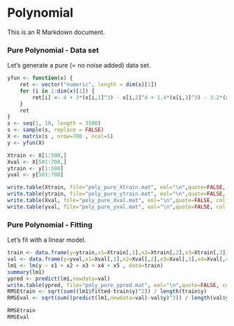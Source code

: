 Polynomial 
========================================================

This is an R Markdown document. 

### Pure Polynomial - Data set 

Let's generate a pure (= no noise added) data set. 

```r
yfun <- function(x) {
    ret <- vector("numeric", length = dim(x)[1])
    for (i in 1:dim(x)[1]) {
        ret[i] <- 4 + 3*(x[i,1]^3) - x[i,2]^4 + 1.4*(x[i,3]^3) - 3.2*(x[i,4]^4) - 0.5*(x[i,5]^3)
    }
    ret
}
s <- seq(1, 10, length = 3500)
s <- sample(s, replace = FALSE)
X <- matrix(s , nrow=700 , ncol=5)
y <- yfun(X)

Xtrain <- X[1:500,]
Xval <- X[501:700,]
ytrain <- y[1:500]
yval <- y[501:700]

write.table(Xtrain, file="poly_pure_Xtrain.mat", eol="\n",quote=FALSE, col.names=FALSE , row.names=FALSE,sep=",")
write.table(ytrain, file="poly_pure_ytrain.mat", eol="\n",quote=FALSE, col.names=FALSE , row.names=FALSE,sep=",")
write.table(Xval, file="poly_pure_Xval.mat", eol="\n",quote=FALSE, col.names=FALSE , row.names=FALSE,sep=",")
write.table(yval, file="poly_pure_yval.mat", eol="\n",quote=FALSE, col.names=FALSE , row.names=FALSE,sep=",")
```

### Pure Polynomial - Fitting 

Let's fit with a linear model. 

```r
train <- data.frame(y=ytrain,x1=Xtrain[,1],x2=Xtrain[,2],x3=Xtrain[,3],x4=Xtrain[,4],x5=Xtrain[,5])
val <- data.frame(y=yval,x1=Xval[,1],x2=Xval[,2],x3=Xval[,3],x4=Xval[,4],x5=Xval[,5])
lm1 <- lm(y ~ x1 + x2 + x3 + x4 + x5 , data=train)
summary(lm1)
ypred <- predict(lm1,newdata=val)
write.table(ypred, file="poly_pure_ypred.mat", eol="\n",quote=FALSE, col.names=FALSE , row.names=FALSE,sep=",")
RMSEtrain <- sqrt(sum((lm1$fitted-train$y)^2)) / length(train$y)
RMSEval <- sqrt(sum((predict(lm1,newdata=val)-val$y)^2)) / length(val$y)

RMSEtrain
RMSEval
```

